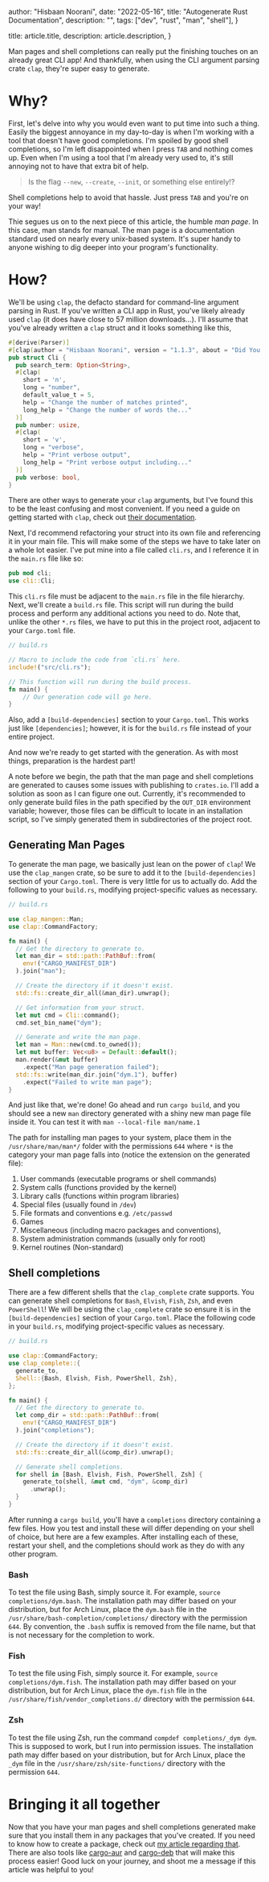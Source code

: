 
  author: "Hisbaan Noorani",
  date: "2022-05-16",
  title: "Autogenerate Rust Documentation",
  description: "",
  tags: ["dev", "rust", "man", "shell"],
}

  title: article.title,
  description: article.description,
}


Man pages and shell completions can really put the finishing touches on an already great CLI app! And thankfully, when using the CLI argument parsing crate `clap`, they're super easy to generate.

# Why?

First, let's delve into why you would even want to put time into such a thing. Easily the biggest annoyance in my day-to-day is when I'm working with a tool that doesn't have good completions. I'm spoiled by good shell completions, so I'm left disappointed when I press `TAB` and nothing comes up. Even when I'm using a tool that I'm already very used to, it's still annoying not to have that extra bit of help.

> Is the flag `--new`, `--create`, `--init`, or something else entirely!?

Shell completions help to avoid that hassle. Just press `TAB` and you're on your way!

Thie segues us on to the next piece of this article, the humble _man page_. In this case, man stands for manual. The man page is a documentation standard used on nearly every unix-based system. It's super handy to anyone wishing to dig deeper into your program's functionality.

# How?

We'll be using `clap`, the defacto standard for command-line argument parsing in Rust. If you've written a CLI app in Rust, you've likely already used `clap` (it does have close to 57 million downloads...). I'll assume that you've already written a `clap` struct and it looks something like this,

```rust
#[derive(Parser)]
#[clap(author = "Hisbaan Noorani", version = "1.1.3", about = "Did You Mean: A cli spelling corrector", long_about = None)]
pub struct Cli {
  pub search_term: Option<String>,
  #[clap(
    short = 'n',
    long = "number",
    default_value_t = 5,
    help = "Change the number of matches printed",
    long_help = "Change the number of words the..."
  )]
  pub number: usize,
  #[clap(
    short = 'v',
    long = "verbose",
    help = "Print verbose output",
    long_help = "Print verbose output including..."
  )]
  pub verbose: bool,
}
```

There are other ways to generate your `clap` arguments, but I've found this to be the least confusing and most convenient. If you need a guide on getting started with `clap`, check out [their documentation](https://docs.rs/clap/latest/clap/).

Next, I'd recommend refactoring your struct into its own file and referencing it in your main file. This will make some of the steps we have to take later on a whole lot easier. I've put mine into a file called `cli.rs`, and I reference it in the `main.rs` file like so:

```rust
pub mod cli;
use cli::Cli;
```

This `cli.rs` file must be adjacent to the `main.rs` file in the file hierarchy. Next, we'll create a `build.rs` file. This script will run during the build process and perform any additional actions you need to do. Note that, unlike the other `*.rs` files, we have to put this in the project root, adjacent to your `Cargo.toml` file.

```rust
// build.rs

// Macro to include the code from `cli.rs` here.
include!("src/cli.rs");

// This function will run during the build process.
fn main() {
    // Our generation code will go here.
}
```

Also, add a `[build-dependencies]` section to your `Cargo.toml`. This works just like `[dependencies]`; however, it is for the `build.rs` file instead of your entire project.

And now we're ready to get started with the generation. As with most things, preparation is the hardest part!

A note before we begin, the path that the man page and shell completions are generated to causes some issues with publishing to `crates.io`. I'll add a solution as soon as I can figure one out. Currently, it's recommended to only generate build files in the path specified by the `OUT_DIR` environment variable; however, those files can be difficult to locate in an installation script, so I've simply generated them in subdirectories of the project root.

## Generating Man Pages

To generate the man page, we basically just lean on the power of `clap`! We use the `clap_mangen` crate, so be sure to add it to the `[build-dependencies]` section of your `Cargo.toml`. There is very little for us to actually do. Add the following to your `build.rs`, modifying project-specific values as necessary.

```rust
// build.rs

use clap_mangen::Man;
use clap::CommandFactory;

fn main() {
  // Get the directory to generate to.
  let man_dir = std::path::PathBuf::from(
    env!("CARGO_MANIFEST_DIR")
  ).join("man");

  // Create the directory if it doesn't exist.
  std::fs::create_dir_all(&man_dir).unwrap();

  // Get information from your struct.
  let mut cmd = Cli::command();
  cmd.set_bin_name("dym");

  // Generate and write the man page.
  let man = Man::new(cmd.to_owned());
  let mut buffer: Vec<u8> = Default::default();
  man.render(&mut buffer)
    .expect("Man page generation failed");
  std::fs::write(man_dir.join("dym.1"), buffer)
    .expect("Failed to write man page");
}
```

And just like that, we're done! Go ahead and run `cargo build`, and you should see a new `man` directory generated with a shiny new man page file inside it. You can test it with `man --local-file man/name.1`

The path for installing man pages to your system, place them in the `/usr/share/man/man*/` folder with the permissions `644` where `*` is the category your man page falls into (notice the extension on the generated file):

1. User commands (executable programs or shell commands)
2. System calls (functions provided by the kernel)
3. Library calls (functions within program libraries)
4. Special files (usually found in `/dev`)
5. File formats and conventions e.g. `/etc/passwd`
6. Games
7. Miscellaneous (including macro packages and conventions),
8. System administration commands (usually only for root)
9. Kernel routines (Non-standard)

## Shell completions

There are a few different shells that the `clap_complete` crate supports. You can generate shell completions for `Bash`, `Elvish`, `Fish`, `Zsh`, and even `PowerShell`! We will be using the `clap_complete` crate so ensure it is in the `[build-dependencies]` section of your `Cargo.toml`. Place the following code in your `build.rs`, modifying project-specific values as necessary.

```rust
// build.rs

use clap::CommandFactory;
use clap_complete::{
  generate_to,
  Shell::{Bash, Elvish, Fish, PowerShell, Zsh},
};

fn main() {
  // Get the directory to generate to.
  let comp_dir = std::path::PathBuf::from(
    env!("CARGO_MANIFEST_DIR")
  ).join("completions");

  // Create the directory if it doesn't exist.
  std::fs::create_dir_all(&comp_dir).unwrap();

  // Generate shell completions.
  for shell in [Bash, Elvish, Fish, PowerShell, Zsh] {
    generate_to(shell, &mut cmd, "dym", &comp_dir)
      .unwrap();
  }
}
```

After running a `cargo build`, you'll have a `completions` directory containing a few files. How you test and install these will differ depending on your shell of choice, but here are a few examples. After installing each of these, restart your shell, and the completions should work as they do with any other program.

### Bash

To test the file using Bash, simply source it. For example, `source completions/dym.bash`. The installation path may differ based on your distribution, but for Arch Linux, place the `dym.bash` file in the `/usr/share/bash-completion/completions/` directory with the permission `644`. By convention, the `.bash` suffix is removed from the file name, but that is not necessary for the completion to work.

### Fish

To test the file using Fish, simply source it. For example, `source completions/dym.fish`. The installation path may differ based on your distribution, but for Arch Linux, place the `dym.fish` file in the `/usr/share/fish/vendor_completions.d/` directory with the permission `644`.

### Zsh

To test the file using Zsh, run the command `compdef completions/_dym dym`. This is supposed to work, but I run into permission issues. The installation path may differ based on your distribution, but for Arch Linux, place the `_dym` file in the `/usr/share/zsh/site-functions/` directory with the permission `644`.

# Bringing it all together

Now that you have your man pages and shell completions generated make sure that you install them in any packages that you've created. If you need to know how to create a package, check out [my article regarding that](https://hisbaan.com/articles/2022-05-04-how-to-package-rust-applications). There are also tools like [cargo-aur](https://github.com/fosskers/cargo-aur) and [cargo-deb](https://github.com/kornelski/cargo-deb) that will make this process easier! Good luck on your journey, and shoot me a message if this article was helpful to you!
